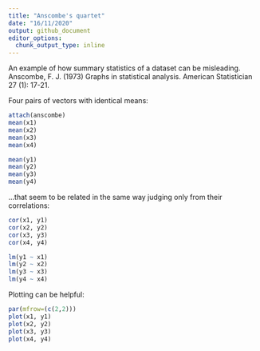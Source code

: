 ```yaml
---
title: "Anscombe's quartet"
date: "16/11/2020"
output: github_document
editor_options: 
  chunk_output_type: inline
---
```


An example of how summary statistics of a dataset can be misleading. Anscombe, F. J. (1973) Graphs in statistical analysis. American Statistician 27 (1): 17-21.

Four pairs of vectors with identical means:

```r
attach(anscombe)
mean(x1)
mean(x2)
mean(x3)
mean(x4)

mean(y1)
mean(y2)
mean(y3)
mean(y4)
```

...that seem to be related in the same way judging only from their correlations:

```r
cor(x1, y1)
cor(x2, y2)
cor(x3, y3)
cor(x4, y4)

lm(y1 ~ x1)
lm(y2 ~ x2)
lm(y3 ~ x3)
lm(y4 ~ x4)
```

Plotting can be helpful:

```r
par(mfrow=(c(2,2)))
plot(x1, y1)
plot(x2, y2)
plot(x3, y3)
plot(x4, y4)
```

